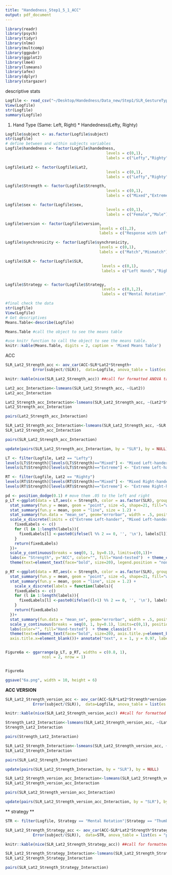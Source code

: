 ```yaml
---
title: "Handedness_Step1_5_1_ACC"
output: pdf_document
---
```

```r
library(readr)
library(psych)
library(tidyr)
library(nlme)
library(multcomp)
library(ggpubr)
library(ggplot2)
library(lme4)
library(lsmeans)
library(afex)
library(dplyr)
library(stargazer)
```
descriptive stats
```r
Logfile <- read_csv("~/Desktop/Handedness/Data_new/Step1/SLR_GestureType_Palm_Palm.csv")
View(Logfile)
str(Logfile)
summary(Logfile)
```
1. Hand Type (Same: Left, Right) * Handedness(Lefty, Righty)
```r
Logfile$subject <- as.factor(Logfile$subject)
str(Logfile)
# define between and within subjects variables
Logfile$handedness <- factor(Logfile$handedness,
                                            levels = c(0,1),
                                            labels = c("Lefty","Righty"))

Logfile$Lat2 <- factor(Logfile$Lat2,
                                            levels = c(0,1),
                                            labels = c("Lefty","Righty"))

Logfile$Strength <- factor(Logfile$Strength,
                                            levels = c(0,1),
                                            labels = c("Mixed","Extreme"))

Logfile$sex <- factor(Logfile$sex,
                                            levels = c(0,1),
                                            labels = c("Female","Male"))

Logfile$version <- factor(Logfile$version,
                                         levels = c(1,2),
                                         labels = c("Response with Left Finger","Response with Right Finger"))

Logfile$synchronicity <- factor(Logfile$synchronicity,
                                         levels = c(0,1),
                                         labels = c("Match","Mismatch"))

Logfile$SLR <- factor(Logfile$SLR,
                                          levels = c(0,1),
                                          labels = c("Left Hands","Right Hands"))


Logfile$Strategy <- factor(Logfile$Strategy,
                                          levels = c(0,1,2),
                                          labels = c("Mental Rotation","Thumb Strategy","Both"))

#final check the data 
str(Logfile)
View(Logfile)
# Get descriptives
Means.Table<-describe(Logfile)

Means.Table #call the object to see the means table

#use knitr function to call the object to see the means table.
knitr::kable(Means.Table, digits = 2, caption = 'Mixed Means Table')


```

ACC


```r
SLR_Lat2_Strength_acc <- aov_car(ACC~SLR*Lat2*Strength+
            Error(subject/(SLR)),  data=Logfile, anova_table = list(es = "pes"))     

knitr::kable(nice(SLR_Lat2_Strength_acc)) ##call for formatted ANOVA table using knitr
```

```r
Lat2_acc_Interaction<-lsmeans(SLR_Lat2_Strength_acc, ~(Lat2))
Lat2_acc_Interaction
```


```r
Lat2_Strength_acc_Interaction<-lsmeans(SLR_Lat2_Strength_acc, ~(Lat2*Strength))
Lat2_Strength_acc_Interaction
```

```r
pairs(Lat2_Strength_acc_Interaction)
```

```r
SLR_Lat2_Strength_acc_Interaction<-lsmeans(SLR_Lat2_Strength_acc, ~SLR|(Lat2*Strength))
SLR_Lat2_Strength_acc_Interaction
```
```r
pairs(SLR_Lat2_Strength_acc_Interaction)
```

```r
update(pairs(SLR_Lat2_Strength_acc_Interaction, by = "SLR"), by = NULL)
```

```r

LT <- filter(Logfile, Lat2 == "Lefty")
levels(LT$Strength)[levels(LT$Strength)=="Mixed"] <- "Mixed Left-hander"
levels(LT$Strength)[levels(LT$Strength)=="Extreme"] <- "Extreme Left-hander"

RT <- filter(Logfile, Lat2 == "Righty")
levels(RT$Strength)[levels(RT$Strength)=="Mixed"] <- "Mixed Right-hander"
levels(RT$Strength)[levels(RT$Strength)=="Extreme"] <- "Extreme Right-hander"

pd <- position_dodge(0.1) # move them .05 to the left and right
p_LT <-ggplot(data = LT,aes(x = Strength, color = as.factor(SLR), group = SLR, y = ACC)) +
  stat_summary(fun.y = mean, geom = "point", size =5, shape=21, fill="white") +
  stat_summary(fun.y = mean, geom = "line", size = 1.2) +
  stat_summary(fun.data = "mean_se", geom="errorbar", width = .5, position = pd) +
  scale_x_discrete(limits = c("Extreme Left-hander", "Mixed Left-hander"), labels = function(labels){
    fixedLabels <- c()
    for (l in 1:length(labels)){
      fixedLabels[l] <-paste0(ifelse(l %% 2 == 0, '', '\n'), labels[l])
    }
    return(fixedLabels)
  })+
  scale_y_continuous(breaks = seq(0, 1, by=0.1), limits=c(0,1))+
  labs(x= "Strength", y="ACC", color="", fill="Hand-tested")  + theme_classic() +     
  theme(text=element_text(face="bold", size=20), legend.position = "none", axis.title.x=element_blank())+ annotate("text", x = 2, y = 0.97, label = "*", color = "black", size = 16)

p_RT <-ggplot(data = RT,aes(x = Strength, color = as.factor(SLR), group = SLR, y = ACC)) +
  stat_summary(fun.y = mean, geom = "point", size =5, shape=21, fill="white") +
  stat_summary(fun.y = mean, geom = "line", size = 1.2) +
    scale_x_discrete(labels = function(labels){
    fixedLabels <- c()
    for (l in 1:length(labels)){
      fixedLabels[l] <-paste0(ifelse((l+1) %% 2 == 0, '', '\n'), labels[l])
    }
    return(fixedLabels)
  })+
  stat_summary(fun.data = "mean_se", geom="errorbar", width = .5, position = pd) +
  scale_y_continuous(breaks = seq(0, 1, by=0.1), limits=c(0,1), position = "right", alpha(1))+
  labs(color="", fill="Hand-tested")  + theme_classic() +     
  theme(text=element_text(face="bold", size=20), axis.title.y=element_blank(), axis.text.y=element_blank(),
  axis.title.x=element_blank())+ annotate("text", x = 1, y = 0.97, label = "*", color = "black", size = 16)


Figure6a <- ggarrange(p_LT, p_RT, widths = c(0.8, 1),
                ncol = 2, nrow = 1)


Figure6a

ggsave("6a.png", width = 10, height = 6)
```




**ACC VERSION**

```r
SLR_Lat2_Strength_version_acc <- aov_car(ACC~SLR*Lat2*Strength*version+
            Error(subject/(SLR)),  data=Logfile, anova_table = list(es = "pes"))     

knitr::kable(nice(SLR_Lat2_Strength_version_acc)) ##call for formatted ANOVA table using knitr
```

```r
Strength_Lat2_Interaction<-lsmeans(SLR_Lat2_Strength_version_acc, ~(Lat2*Strength))
Strength_Lat2_Interaction
```

```r
pairs(Strength_Lat2_Interaction)
```

```r
SLR_Lat2_Strength_Interaction<-lsmeans(SLR_Lat2_Strength_version_acc, ~SLR|(Lat2*Strength))
SLR_Lat2_Strength_Interaction
```

```r
pairs(SLR_Lat2_Strength_Interaction)
```

```r
update(pairs(SLR_Lat2_Strength_Interaction, by = "SLR"), by = NULL)
```


```r
SLR_Lat2_Strength_version_acc_Interaction<-lsmeans(SLR_Lat2_Strength_version_acc, ~SLR|(version*Strength))
SLR_Lat2_Strength_version_acc_Interaction
```

```r
pairs(SLR_Lat2_Strength_version_acc_Interaction)
```

```r
update(pairs(SLR_Lat2_Strength_version_acc_Interaction, by = "SLR"), by = NULL)
```

** strategy **

```r
STR <- filter(Logfile, Strategy == "Mental Rotation"|Strategy == "Thumb Strategy")
```

```r
SLR_Lat2_Strength_Strategy_acc <- aov_car(ACC~SLR*Lat2*Strength*Strategy+
            Error(subject/(SLR)),  data=STR, anova_table = list(es = "pes"))     

knitr::kable(nice(SLR_Lat2_Strength_Strategy_acc)) ##call for formatted ANOVA table using knitr
```

```r
SLR_Lat2_Strength_Strategy_Interaction<-lsmeans(SLR_Lat2_Strength_Strategy_acc, ~(Lat2*Strength*Strategy))
SLR_Lat2_Strength_Strategy_Interaction
```

```r
pairs(SLR_Lat2_Strength_Strategy_Interaction)
```





